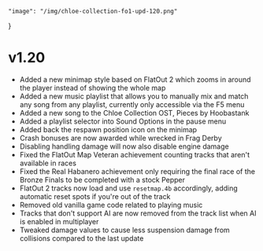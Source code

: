 	"image": "/img/chloe-collection-fo1-upd-120.png"
}

# v1.20

- Added a new minimap style based on FlatOut 2 which zooms in around the player instead of showing the whole map
- Added a new music playlist that allows you to manually mix and match any song from any playlist, currently only accessible via the F5 menu
- Added a new song to the Chloe Collection OST, Pieces by Hoobastank
- Added a playlist selector into Sound Options in the pause menu
- Added back the respawn position icon on the minimap
- Crash bonuses are now awarded while wrecked in Frag Derby
- Disabling handling damage will now also disable engine damage
- Fixed the FlatOut Map Veteran achievement counting tracks that aren't available in races
- Fixed the Real Habanero achievement only requiring the final race of the Bronze Finals to be completed with a stock Pepper
- FlatOut 2 tracks now load and use `resetmap.4b` accordingly, adding automatic reset spots if you're out of the track
- Removed old vanilla game code related to playing music
- Tracks that don't support AI are now removed from the track list when AI is enabled in multiplayer
- Tweaked damage values to cause less suspension damage from collisions compared to the last update